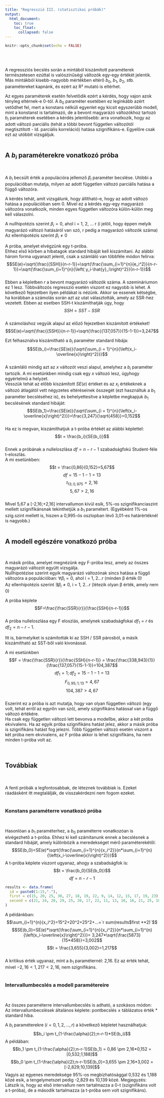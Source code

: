 ```yaml
---
title: "Regresszió III. (statisztikai próbák)"
output: 
  html_document:
    toc: true
    toc_float:
      collapsed: false
---
```


```r
knitr::opts_chunk$set(echo = FALSE)
```
<br><br>  

A regressziós becslés során a mintából kiszámított paraméterek természetesen ezúttal is valószínűségi változók egy-egy értékét jelentik. Más mintákból kisebb-nagyobb mértékben eltérő $b_0$, $b_1$, $b_2$, stb. paramétereket kapnánk, és ezért az R&sup2; mutató is eltérhet.

Az egyes paraméterek esetén felvetődik ezért a kérdés, hogy vajon azok tényleg eltérnek-e 0-tól. A $b_0$ paraméter esetében ez leginkább azért vetődhet fel, mert a konstans nélküli egyenlet egy kicsit egyszerűbb modell, mint a konstanst is tartalmazó, de a bevont magyarázó változókhoz tartozó $b_i$ paraméterek esetében a kérdés jelentősebb: arra vonatkozik, hogy az adott változó parciális (tehát a többi bevont független változótól megtisztított - ld. parciális korreláció) hatása szignifikáns-e. Egyelőre csak ezt az utóbbit vizsgáljuk.
<br><br>  

## A $b_i$ paraméterekre vonatkozó próba  
<br>  

A $b_i$ becsült érték a populációra jellemző $\beta_i$ paraméter becslése. Utóbbi a populációban mutatja, milyen az adott független változó parciális hatása a függő változóra.

A kérdés tehát, amit vizsgálunk, hogy állítható-e, hogy az adott változó hatása a populációban sem 0. Mivel ez a kérdés egy-egy magyarázó változóra vonatkozik, minden egyes független változóra külön-külön meg kell válaszolni.  

A nullhipotézis szerint $\beta_i = 0$, ahol i = 1, 2, ... r (i jelöli, hogy éppen melyik magyarázó változó hatásáról van szó, r pedig a magyarázó változók száma)  
Az ellenhipotézis szerint $\beta_i \ne 0$  

A próba, amelyet elvégzünk egy t-próba.  
Ehhez első körben a hibatagok standard hibáját kell kiszámítani. Az alábbi három forma ugyanazt jelenti, csak a számláló van többféle módon felírva:  
$$SE(e)=\sqrt{\frac{{SSH}}{n-r-1}}=\sqrt{\frac{\sum_{i=1}^{n}{e_i^2}}{n-r-1}}=\sqrt{\frac{\sum_{i=1}^{n}{\left( y_i-\hat{y}_i\right)^2}}{n-r-1}}$$  
Ebben a képletben $r$ a bevont magyarázó változók száma. A szemináriumon ez 1 lesz. Többváltozós regresszió esetén viszont ez nagyobb is lehet. A következő fejezetben ilyen példákat is nézünk.
Akkor se essenek kétségbe, ha korábban a számolás során azt az utat választották, amely az SSR-hez vezetett. Ebben az esetben SSH-t kiszámíthatják úgy, hogy  
$$SSH = SST-SSR$$  
A számoláshoz vegyük alapul az előző fejezetben kiszámított értékeket!  
$$SE(e)=\sqrt{\frac{{SSH}}{n-r-1}}=\sqrt{\frac{{137,057}}{15-1-1}}=3,247$$  
  
Ezt felhasználva kiszámítható a $b_i$ paraméter standard hibája:  
$$SE(b_i)=\frac{SE(e)}{\sqrt{\sum_{i = 1}^{n}{\left(x_i-\overline{x}\right)^2}}}$$  
A számláló mindig azt az $x$ változót veszi alapul, amelyhez a $b_i$ paraméter tartozik. A mi esetünkben mindig csak egy $x$ változó lesz, úgyhogy egyértelmű a helyzet.  
Vesszük tehát az előbb kiszámított $SE(e)$ értéket és az $x_i$ értékeknek a változó átlagától vett négyzetes eltéréseinek összegét (ezt használtuk a $b_1$ paraméter becsléséhez is), és behelyettesítve a képletbe megkapjuk $b_1$ becslésének standard hibáját:  
$$SE(b_1)=\frac{SE(e)}{\sqrt{\sum_{i = 1}^{n}{\left(x_i-\overline{x}\right)^2}}}=\frac{3,247}{\sqrt{458}}=0,152$$  
Ha ez is megvan, kiszámíthatjuk a t-próba értékét az alábbi képlettel:  
$$t = \frac{b_i}{SE(b_i)}$$  
Ennek a próbának a nulleloszlása $df = n-r-1$ szabadságfokú Student-féle t-eloszlás.  
A mi esetünkben:  
$$t = \frac{0,86}{0,152}=5,67$$
$$df = 15 - 1 - 1 = 13$$
$$t_{13;0,975}=2,16$$
$$5,67 > 2,16$$  
Mivel 5,67 a [-2,16;+2,16] intervallumon kívül esik, 5%-os szignifikanciaszint mellett szignifikánsnak tekinthetjük a $b_1$ paramétert. (Egyébként 1%-os szig.szint mellett is, hiszen a 0,995-ös oszlopban lévő 3,01-es határértéknél is nagyobb.)
<br><br>  

## A modell egészére vonatkozó próba  
<br>  

A másik próba, amelyet megnézünk egy F-próba lesz, amely az összes magyarázó változót együtt vizsgálja.  
Nullhipotézise szerint egyik magyarázó változónak sincs hatása a függő változóra a populációban: $\forall \beta_i = 0$, ahol i = 1, 2...r (minden &beta; érték 0)  
Az ellenhipotézis szerint $\exists \beta_i \ne 0$, i = 1, 2...r (létezik olyan &beta; érték, amely nem 0)  
  
A próba képlete  
$$F=\frac{\frac{SSR}{r}}{\frac{SSH}{n-r-1}}$$  
A próba nulleloszlása egy F eloszlás, amelynek szabadságfokai $df_1=r$ és $df_2 = n-r-1$.  

Itt is, bármelyiket is számították ki az SSH / SSR párosból, a másik kiszámítható az SST-ből való kivonással.  

A mi esetünkben  
$$F = \frac{\frac{SSR}{r}}{\frac{SSH}{n-r-1}} = \frac{\frac{338,943}{1}}{\frac{137,057}{15-1-1}}=104,387$$
$$df_1 = 1; df_2 = 15-1-1=13$$
$$F_{0,95;1;13}=4,67$$
$$104,387 > 4,67$$  
Eszerint ez a próba is azt mutatja, hogy van olyan független változó (egy volt, tehát erről az egyrőn van szó), amely szignifikáns hatással van a függő változó értékére.  
Ha csak egy független változó lett bevonva a modellbe, akkor a két próba ekvivalens. Ha az egyik próba szignifikáns hatást jelez, akkor a másik próba is szignifikáns hatást fog jelezni. Több független változó esetén viszont a két próba nem ekvivalens, az F próba akkor is lehet szignifikáns, ha nem minden t-próba volt az.  
<br><br>  

## Továbbiak
<br>  
A fenti próbák a legfontosabbak, de léteznek továbbiak is. Ezeket ráadásként itt megtalálják, de visszakérdezni nem fogom ezeket. 
<br><br>  

### Konstans paraméterre vonatkozó próba
<br>  

Hasonlóan a $b_1$ paraméterhez, a $b_0$ paraméterre vonatkozóan is elvégezhető a t-próba. Ehhez ki kell számítanunk ennek a becslésnek a standard hibáját, amely különbözik a meredekséget mérő paraméterekétől:  
$$SE(b_0)=SE(e)*\sqrt{\frac{\sum_{i=1}^{n}{x_i^2}}{n*\sum_{i=1}^{n}{\left(x_i-\overline{x}\right)^2}}}$$
A t-próba képlete viszont ugyanaz, ahogy a szabadságfok is:  
$$t = \frac{b_0}{SE(b_0)}$$
$$df = n-r-1$$  
```r
results <- data.frame(
  id = paste0(1:15,"."),
  first = c(15, 20, 25, 30, 27, 18, 19, 22, 9, 14, 12, 15, 17, 19, 23),
  second = c(21, 24, 28, 29, 25, 20, 17, 22, 11, 13, 10, 16, 21, 25, 18)
)
```
A példánkban:  
$$\sum_{i=1}^{n}{x_i^2}=15^2+20^2+25^2+...=`r sum(results$first **2)`$$
$$SE(b_0)=SE(e)*\sqrt{\frac{\sum_{i=1}^{n}{x_i^2}}{n*\sum_{i=1}^{n}{\left(x_i-\overline{x}\right)^2}}}=
3,247*\sqrt{\frac{5873}{15*458}}=3,002$$
$$t = \frac{3,655}{3,002}=1,217$$  
A kritikus érték ugyanaz, mint a $b_1$ paraméternél: 2,16. Ez az érték tehát, mivel $-2,16 < 1,217 < 2,16$, nem szignifikáns.  
<br>  

### Intervallumbecslés a modell paramétereire
<br>  

Az összes paraméterre intervallumbecslés is adható, a szokásos módon:  
Az intervallumbecslések általános képlete: pontbecslés $\pm$ táblázatos érték * standard hiba.

A $b_i$ paraméterekre ($i = 0, 1, 2, ..., r$) a következő képletet használhatjuk:  
$$b_i \pm t_{1-\frac{\alpha}{2};n-r-1}*SE(b_i)$$
A példában:  
$$b_1 \pm t_{1-\frac{\alpha}{2};n-r-1}SE(b_1) = 0,86 \pm 2,16*0,152 = [0,532;1,188]$$
$$b_0 \pm t_{1-\frac{\alpha}{2};n-r-1}SE(b_0)=3,655 \pm 2,16*3,002 = [-2,829;10,139]$$
Vagyis az egyenes meredeksége 95%-os megbízhatósággal 0,532 és 1,188 közé esik, a tengelymetszet pedig -2,829 és 10,139 közé. 
Megjegyzés: Látszik is, hogy az első intervallum nem tartalmazza a 0-t (szignifikáns volt a t-próba), de a második tartalmazza (a t-próba sem volt szignifikáns).

